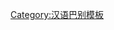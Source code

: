 {{User language-N|cmn-bjgh|這位用戶的'''[[:Category:cmn-bjgh 母語使用者|母語]]'''是'''[[:Category:cmn-bjgh 使用者|北京官話]]'''。|北京官話|12|9}}<noinclude>[[Category:汉语巴别模板]]</noinclude>